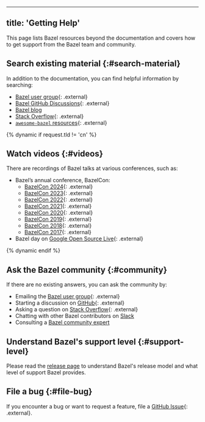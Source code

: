 
---
title: 'Getting Help'
---



This page lists Bazel resources beyond the documentation and covers how to get
support from the Bazel team and community.

## Search existing material {:#search-material}

In addition to the documentation, you can find helpful information by searching:

* [Bazel user group](https://groups.google.com/g/bazel-discuss){: .external}
* [Bazel GitHub Discussions](https://github.com/bazelbuild/bazel/discussions){: .external}
* [Bazel blog](https://blog.bazel.build/)
* [Stack Overflow](https://stackoverflow.com/questions/tagged/bazel){: .external}
* [`awesome-bazel` resources](https://github.com/jin/awesome-bazel){: .external}

{% dynamic if request.tld != 'cn' %}
## Watch videos {:#videos}

There are recordings of Bazel talks at various conferences, such as:

* Bazel’s annual conference, BazelCon:
  * [BazelCon 2024](https://www.youtube.com/playlist?list=PLbzoR-pLrL6ptKfAQNZ5RS4HMdmeilBcw){: .external}
  * [BazelCon 2023](https://www.youtube.com/playlist?list=PLbzoR-pLrL6rUiqylH-kumoZCWntG1vjp){: .external}
  * [BazelCon 2022](https://www.youtube.com/playlist?list=PLbzoR-pLrL6rABfcAJO1VWeOUYL1kIn-p){: .external}
  * [BazelCon 2021](https://www.youtube.com/playlist?list=PLbzoR-pLrL6pO6BaaQ1Ndos53gfRVLEoU){: .external}
  * [BazelCon 2020](https://www.youtube.com/playlist?list=PLbzoR-pLrL6qZ5JRMtn20_s2uPz9vFYgU){: .external}
  * [BazelCon 2019](https://www.youtube.com/playlist?list=PLbzoR-pLrL6ogKgytQXqUxJQ6nZlIWoTH){: .external}
  * [BazelCon 2018](https://www.youtube.com/playlist?list=PLbzoR-pLrL6rBDwC0NMRPS8EJ0VRAW0QR){: .external}
  * [BazelCon 2017](https://www.youtube.com/playlist?list=PLbzoR-pLrL6qvwchdtlSopLgUrz4J4zKP){: .external}
* Bazel day on [Google Open Source Live](https://opensourcelive.withgoogle.com/events/bazel){: .external}

{% dynamic endif %}

## Ask the Bazel community {:#community}

If there are no existing answers, you can ask the community by:

* Emailing the [Bazel user group](https://groups.google.com/g/bazel-discuss){: .external}
* Starting a discussion on [GitHub](https://github.com/bazelbuild/bazel/discussions){: .external}
* Asking a question on [Stack Overflow](https://stackoverflow.com/questions/tagged/bazel){: .external}
* Chatting with other Bazel contributors on [Slack](https://slack.bazel.build/)
* Consulting a [Bazel community expert](/community/experts)

## Understand Bazel's support level {:#support-level}

Please read the [release page](/release) to understand Bazel's release model and
what level of support Bazel provides.

## File a bug {:#file-bug}

If you encounter a bug or want to request a feature, file a [GitHub
Issue](https://github.com/bazelbuild/bazel/issues){: .external}.
